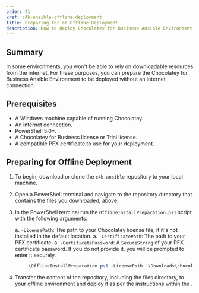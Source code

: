 ```yaml
---
order: 41
xref: c4b-ansible-offline-deployment
title: Preparing for an Offline Deployment
description: How to deploy Chocolatey for Business Ansible Environment without an internet connection
---
```


## Summary

In some environments, you won't be able to rely on downloadable resources from the internet. For these purposes, you can prepare the Chocolatey for Business Ansible Environment to be deployed without an internet connection.

## Prerequisites

- A Windows machine capable of running Chocolatey.
- An internet connection.
- PowerShell 5.0+.
- A Chocolatey for Business license or Trial license.
- A compatible PFX certificate to use for your deployment.

## Preparing for Offline Deployment

1. To begin, download or clone the `c4b-ansible` repository to your local machine.

1. Open a PowerShell terminal and navigate to the repository directory that contains the files you downloaded, above.

1. In the PowerShell terminal run the `OfflineInstallPreparation.ps1` script with the following arguments:

    a. `-LicensePath`: The path to your Chocolatey license file, if it's not installed in the default location.
    a. `-CertificatePath`: The path to your PFX certificate.
    a. `-CertificatePassword`: A `SecureString` of your PFX certificate password.
        If you do not provide it, you will be prompted to enter it securely.

    ```powershell
        .\OfflineInstallPreparation.ps1 -LicensePath ~\Downloads\chocolatey.license.xml -CertificatePath ~\Downloads\c4b.pfx
    ```

1. Transfer the content of the repository, including the files directory, to your offline environment and deploy it as per the instructions within the <Xref title="main document" value="c4b-ansible" anchor="setup" />.
